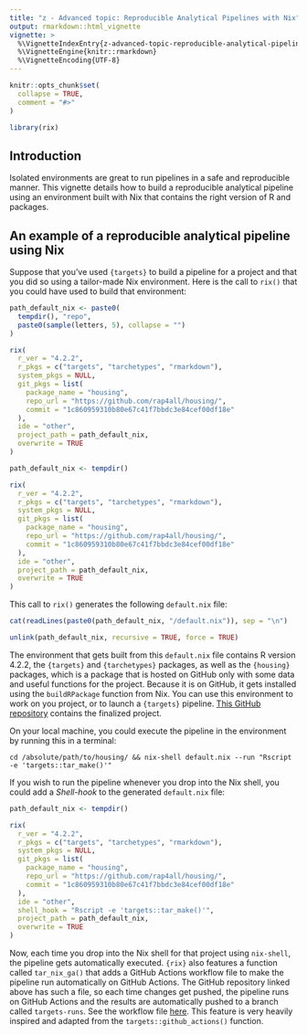 ```yaml
---
title: "z - Advanced topic: Reproducible Analytical Pipelines with Nix"
output: rmarkdown::html_vignette
vignette: >
  %\VignetteIndexEntry{z-advanced-topic-reproducible-analytical-pipelines-with-nix}
  %\VignetteEngine{knitr::rmarkdown}
  %\VignetteEncoding{UTF-8}
---
```


```r
knitr::opts_chunk$set(
  collapse = TRUE,
  comment = "#>"
)
```

```r
library(rix)
```

## Introduction

Isolated environments are great to run pipelines in a safe and reproducible
manner. This vignette details how to build a reproducible analytical pipeline
using an environment built with Nix that contains the right version of R and
packages.


## An example of a reproducible analytical pipeline using Nix

Suppose that you've used `{targets}` to build a pipeline for a project and that
you did so using a tailor-made Nix environment. Here is the call to `rix()` that
you could have used to build that environment:

```r
path_default_nix <- paste0(
  tempdir(), "repo",
  paste0(sample(letters, 5), collapse = "")
)

rix(
  r_ver = "4.2.2",
  r_pkgs = c("targets", "tarchetypes", "rmarkdown"),
  system_pkgs = NULL,
  git_pkgs = list(
    package_name = "housing",
    repo_url = "https://github.com/rap4all/housing/",
    commit = "1c860959310b80e67c41f7bbdc3e84cef00df18e"
  ),
  ide = "other",
  project_path = path_default_nix,
  overwrite = TRUE
)
```

```r
path_default_nix <- tempdir()

rix(
  r_ver = "4.2.2",
  r_pkgs = c("targets", "tarchetypes", "rmarkdown"),
  system_pkgs = NULL,
  git_pkgs = list(
    package_name = "housing",
    repo_url = "https://github.com/rap4all/housing/",
    commit = "1c860959310b80e67c41f7bbdc3e84cef00df18e"
  ),
  ide = "other",
  project_path = path_default_nix,
  overwrite = TRUE
)
```

This call to `rix()` generates the following `default.nix` file:

```r
cat(readLines(paste0(path_default_nix, "/default.nix")), sep = "\n")
```

```r
unlink(path_default_nix, recursive = TRUE, force = TRUE)
```

The environment that gets built from this `default.nix` file contains R version
4.2.2, the `{targets}` and `{tarchetypes}` packages, as well as the `{housing}`
packages, which is a package that is hosted on GitHub only with some data and
useful functions for the project. Because it is on GitHub, it gets installed
using the `buildRPackage` function from Nix. You can use this environment to
work on you project, or to launch a `{targets}` pipeline. [This GitHub
repository](https://github.com/b-rodrigues/nix_targets_pipeline/tree/master)
contains the finalized project.

On your local machine, you could execute the pipeline in the environment by
running this in a terminal:

```
cd /absolute/path/to/housing/ && nix-shell default.nix --run "Rscript -e 'targets::tar_make()'"
```

If you wish to run the pipeline whenever you drop into the Nix shell, you could
add a *Shell-hook* to the generated `default.nix` file:

```r
path_default_nix <- tempdir()

rix(
  r_ver = "4.2.2",
  r_pkgs = c("targets", "tarchetypes", "rmarkdown"),
  system_pkgs = NULL,
  git_pkgs = list(
    package_name = "housing",
    repo_url = "https://github.com/rap4all/housing/",
    commit = "1c860959310b80e67c41f7bbdc3e84cef00df18e"
  ),
  ide = "other",
  shell_hook = "Rscript -e 'targets::tar_make()'",
  project_path = path_default_nix,
  overwrite = TRUE
)
```

Now, each time you drop into the Nix shell for that project using `nix-shell`,
the pipeline gets automatically executed. `{rix}` also features a function
called `tar_nix_ga()` that adds a GitHub Actions workflow file to make the
pipeline run automatically on GitHub Actions. The GitHub repository linked above
has such a file, so each time changes get pushed, the pipeline runs on GitHub
Actions and the results are automatically pushed to a branch called
`targets-runs`. See the workflow file
[here](https://github.com/b-rodrigues/nix_targets_pipeline/blob/master/.github/workflows/run-pipeline.yaml).
This feature is very heavily inspired and adapted from the
`targets::github_actions()` function.

